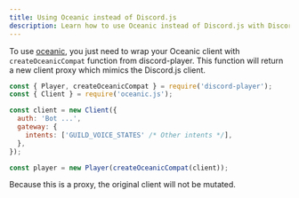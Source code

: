 ```yaml
---
title: Using Oceanic instead of Discord.js
description: Learn how to use Oceanic instead of Discord.js with Discord Player
---
```


<DevelopmentOnly />

To use [oceanic](https://npm.im/oceanic.js), you just need to wrap your Oceanic client with `createOceanicCompat` function from discord-player. This function will return a new client proxy which mimics the Discord.js client.

```js title="index.js"
const { Player, createOceanicCompat } = require('discord-player');
const { Client } = require('oceanic.js');

const client = new Client({
  auth: 'Bot ...',
  gateway: {
    intents: ['GUILD_VOICE_STATES' /* Other intents */],
  },
});

const player = new Player(createOceanicCompat(client));
```

<Callout>
  Because this is a proxy, the original client will not be mutated.
</Callout>
